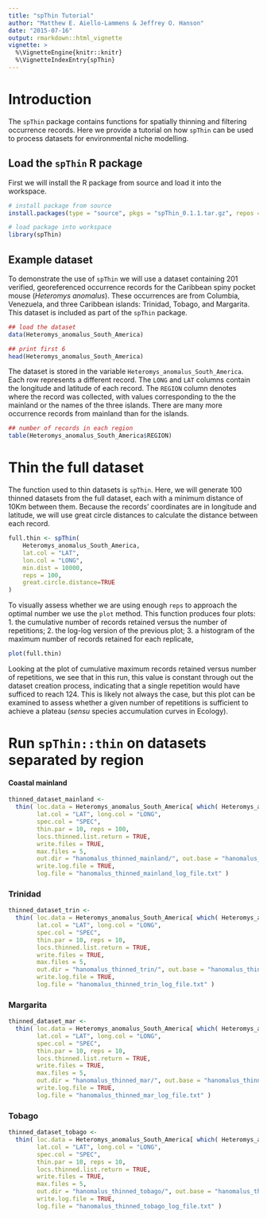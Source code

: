 ```yaml
---
title: "spThin Tutorial"
author: "Matthew E. Aiello-Lammens & Jeffrey O. Hanson"
date: "2015-07-16"
output: rmarkdown::html_vignette
vignette: >
  %\VignetteEngine{knitr::knitr}
  %\VignetteIndexEntry{spThin}
---
```


# Introduction

The `spThin` package contains functions for spatially thinning and filtering occurrence records. Here we provide a tutorial on how `spThin` can be used to process datasets for environmental niche modelling.

## Load the `spThin` R package

First we will install the R package from source and load it into the workspace.

```r

# install package from source
install.packages(type = "source", pkgs = "spThin_0.1.1.tar.gz", repos = NULL )

# load package into workspace
library(spThin)

```

## Example dataset

To demonstrate the use of `spThin` we will use a dataset containing 201 verified, georeferenced occurrence records for the Caribbean spiny pocket mouse (*Heteromys anomalus*). These occurrences are from Columbia, Venezuela, and three Caribbean islands: Trinidad, Tobago, and Margarita. This dataset is included as part of the `spThin` package.

```r

## load the dataset
data(Heteromys_anomalus_South_America)

## print first 6
head(Heteromys_anomalus_South_America)
```

The dataset is stored in the variable `Heteromys_anomalus_South_America`. Each row represents a different record. The `LONG` and `LAT` columns contain the longitude and latitude of each record. The `REGION` column denotes where the record was collected, with values corresponding to the the mainland or the names of the three islands. There are many more occurrence records from mainland than for the islands.

```r

## number of records in each region
table(Heteromys_anomalus_South_America$REGION)

```
# Thin the full dataset

The function used to thin datasets is `spThin`.  Here, we will generate 100 thinned datasets from the full dataset, each with a minimum distance of 10Km between them. Because the records' coordinates are in longitude and latitude, we will use great circle distances to calculate the distance between each record.

```r
full.thin <- spThin(
	Heteromys_anomalus_South_America, 
	lat.col = "LAT",
	lon.col = "LONG", 
	min.dist = 10000,
	reps = 100,
	great.circle.distance=TRUE
)
```

To visually assess whether we are using enough `reps` to approach the optimal number we use the `plot` method. This function produces four plots:
1. the cumulative number of records retained versus the number of repetitions; 2. the log-log version of the previous plot;
3. a histogram of the maximum number of records retained for each replicate,

```r
plot(full.thin)
```

Looking at the plot of cumulative maximum records retained 
versus number of repetitions, we see that in this run, this value
is constant through out the dataset creation process, indicating
that a single repetition would have sufficed to reach 124. This is
likely not always the case, but this plot can be examined to assess
whether a given number of repetitions is sufficient to achieve
a plateau (*sensu* species accumulation curves in Ecology).

# Run `spThin::thin` on datasets separated by region

#### Coastal mainland

```r
thinned_dataset_mainland <-
  thin( loc.data = Heteromys_anomalus_South_America[ which( Heteromys_anomalus_South_America$REGION == "mainland" ) , ], 
        lat.col = "LAT", long.col = "LONG", 
        spec.col = "SPEC", 
        thin.par = 10, reps = 100, 
        locs.thinned.list.return = TRUE, 
        write.files = TRUE, 
        max.files = 5, 
        out.dir = "hanomalus_thinned_mainland/", out.base = "hanomalus_thinned", 
        write.log.file = TRUE,
        log.file = "hanomalus_thinned_mainland_log_file.txt" )
```

### Trinidad

```r
thinned_dataset_trin <-
  thin( loc.data = Heteromys_anomalus_South_America[ which( Heteromys_anomalus_South_America$REGION == "trin" ) , ], 
        lat.col = "LAT", long.col = "LONG", 
        spec.col = "SPEC", 
        thin.par = 10, reps = 10, 
        locs.thinned.list.return = TRUE, 
        write.files = TRUE, 
        max.files = 5, 
        out.dir = "hanomalus_thinned_trin/", out.base = "hanomalus_thinned", 
        write.log.file = TRUE,
        log.file = "hanomalus_thinned_trin_log_file.txt" )
```

### Margarita

```r
thinned_dataset_mar <-
  thin( loc.data = Heteromys_anomalus_South_America[ which( Heteromys_anomalus_South_America$REGION == "mar" ) , ], 
        lat.col = "LAT", long.col = "LONG", 
        spec.col = "SPEC", 
        thin.par = 10, reps = 10, 
        locs.thinned.list.return = TRUE, 
        write.files = TRUE, 
        max.files = 5, 
        out.dir = "hanomalus_thinned_mar/", out.base = "hanomalus_thinned", 
        write.log.file = TRUE,
        log.file = "hanomalus_thinned_mar_log_file.txt" )
```

### Tobago

```r
thinned_dataset_tobago <-
  thin( loc.data = Heteromys_anomalus_South_America[ which( Heteromys_anomalus_South_America$REGION == "tobago" ) , ], 
        lat.col = "LAT", long.col = "LONG", 
        spec.col = "SPEC", 
        thin.par = 10, reps = 10, 
        locs.thinned.list.return = TRUE, 
        write.files = TRUE, 
        max.files = 5, 
        out.dir = "hanomalus_thinned_tobago/", out.base = "hanomalus_thinned", 
        write.log.file = TRUE,
        log.file = "hanomalus_thinned_tobago_log_file.txt" )
```


